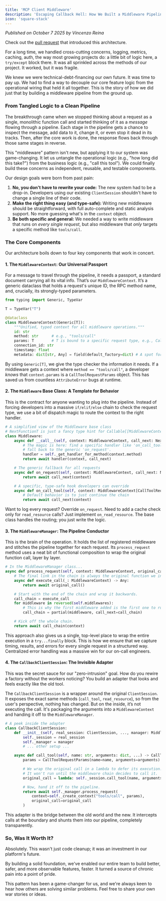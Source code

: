 ```yaml
---
title: 'MCP Client Middleware'
description: 'Escaping Callback Hell: How We Built a Middleware Pipeline'
icon: 'square-stack'
---
```

*Published on October 7 2025 by Vincenzo Reina*

<Card title="Middleware Pipeline PR" img="/images/Middleware.jpg" href="https://github.com/mcp-use/mcp-use/pull/269">
  Check out the <a href="https://github.com/mcp-use/mcp-use/pull/269" target="_blank" rel="noopener">pull request</a> that introduced this architecture.
</Card>



For a long time, we handled cross-cutting concerns, logging, metrics, caching, auth, the way most growing projects do: a little bit of logic here, a `try/except` block there. It was all sprinkled across the methods of our project. It worked, but it was fragile.

We knew we were technical-debt-financing our own future. It was time to pay up. We had to find a way to decouple our core feature logic from the operational wiring that held it all together. This is the story of how we did just that by building a middleware pipeline from the ground up.

### From Tangled Logic to a Clean Pipeline

The breakthrough came when we stopped thinking about a request as a single, monolithic function call and started thinking of it as a *message* flowing through a pipeline. Each stage in the pipeline gets a chance to inspect the message, add data to it, change it, or even stop it dead in its tracks. Then, after the core work is done, the response flows back through those same stages in reverse.

This "middleware" pattern isn't new, but applying it to our system was game-changing. It let us untangle the operational logic (e.g., "how long did this take?") from the business logic (e.g., "call this tool"). We could finally build these concerns as independent, reusable, and testable components.

Our design goals were born from past pain:
1.  **No, you don't have to rewrite your code:** The new system had to be a drop-in. Developers using our existing `ClientSession` shouldn't have to change a single line of their code.
2.  **Make the right thing easy (and type-safe):** Writing new middleware should be straightforward, with full auto-complete and static analysis support. No more guessing what's in the `context` object.
3.  **Be both specific and general:** We needed a way to write middleware that runs on *every single request*, but also middleware that *only* targets a specific method like `tools/call`.

### The Core Components

Our architecture boils down to four key components that work in concert.

#### 1. The `MiddlewareContext`: Our Universal Passport

For a message to travel through the pipeline, it needs a passport, a standard document carrying all its vital info. That’s our `MiddlewareContext`. It’s a generic dataclass that holds a request's unique ID, the RPC method name, and, crucially, its strongly-typed parameters.

```python
from typing import Generic, TypeVar

T = TypeVar("T")

@dataclass
class MiddlewareContext(Generic[T]):
    """Unified, typed context for all middleware operations."""
    id: str
    method: str      # e.g., "tools/call"
    params: T        # T is bound to a specific request type, e.g., CallToolRequestParams
    connection_id: str
    timestamp: float
    metadata: dict[str, Any] = field(default_factory=dict) # A spot for middleware to stash state
```
By using `Generic[T]`, we give the type checker the information it needs. If a middleware gets a context where `method == "tools/call"`, a developer *knows* that `context.params` is a `CallToolRequestParams` object. This has saved us from countless `AttributeError` bugs at runtime.

#### 2. The `Middleware` Base Class: A Template for Behavior

This is the contract for anyone wanting to plug into the pipeline. Instead of forcing developers into a massive `if/elif/else` chain to check the request type, we use a bit of dispatch magic to route the context to the right handler.

```python
# A simplified view of the Middleware base class
# NextFunctionT is just a fancy type hint for Callable[[MiddlewareContext], Awaitable[Any]]
class Middleware:
    async def __call__(self, context: MiddlewareContext, call_next: NextFunctionT):
        # The magic is here: find a specific handler like 'on_call_tool' or
        # fall back to the generic 'on_request'.
        handler = self._get_handler_for_method(context.method)
        return await handler(context, call_next)

    # The generic fallback for all requests
    async def on_request(self, context: MiddlewareContext, call_next: NextFunctionT):
        return await call_next(context)

    # A specific, type-safe hook developers can override
    async def on_call_tool(self, context: MiddlewareContext[CallToolRequestParams], call_next: NextFunctionT):
        # Default behavior is to just continue the chain
        return await call_next(context)
```
Want to log every request? Override `on_request`. Need to add a cache check only for `read_resource` calls? Just implement `on_read_resource`. The base class handles the routing; you just write the logic.

#### 3. The `MiddlewareManager`: The Pipeline Conductor

This is the brain of the operation. It holds the list of registered middleware and stitches the pipeline together for each request. Its `process_request` method uses a neat bit of functional composition to wrap the original function call, layer by layer.

```python
# In the MiddlewareManager class...
async def process_request(self, context: MiddlewareContext, original_call: Callable):
    # The final link in the chain is always the original function we intercepted.
    async def execute_call(_: MiddlewareContext) -> Any:
        return await original_call()

    # Start with the end of the chain and wrap it backwards.
    call_chain = execute_call
    for middleware in reversed(self.middlewares):
        # This is why the first middleware added is the first one to run.
        call_chain = partial(middleware, call_next=call_chain)

    # Kick off the whole chain.
    return await call_chain(context)
```
This approach also gives us a single, top-level place to wrap the entire execution in a `try...finally` block. This is how we ensure that we capture timing, results, and errors for every single request in a structured way. Centralized error handling was a massive win for our on-call engineers.

#### 4. The `CallbackClientSession`: The Invisible Adapter

This was the secret sauce for our "zero-intrusion" goal. How do you rewire a factory without the workers noticing? You build an adapter that looks and feels exactly like the old tool.

The `CallbackClientSession` is a wrapper around the original `ClientSession`. It exposes the exact same methods (`call_tool`, `read_resource`), so from the user's perspective, nothing has changed. But on the inside, it’s not executing the call. It's packaging the arguments into a `MiddlewareContext` and handing it off to the `MiddlewareManager`.

```python
# A peek inside the adapter
class CallbackClientSession:
    def __init__(self, real_session: ClientSession, ..., manager: MiddlewareManager):
        self._session = real_session
        self._manager = manager
        # ... other setup ...

    async def call_tool(self, name: str, arguments: dict, ...) -> CallToolResult:
        params = CallToolRequestParams(name=name, arguments=arguments)

        # We wrap the original call in a lambda to defer its execution.
        # It won't run until the middleware chain decides to call it.
        original_call = lambda: self._session.call_tool(name, arguments, ...)

        # Now, hand it off to the pipeline.
        return await self._manager.process_request(
            context=self._create_context("tools/call", params),
            original_call=original_call
        )
```
This adapter is the bridge between the old world and the new. It intercepts calls at the boundary and shunts them into our pipeline, completely transparently.

### So, Was It Worth It?

Absolutely. This wasn't just code cleanup; it was an investment in our platform's future.

By building a solid foundation, we've enabled our entire team to build better, safer, and more observable features, faster. It turned a source of chronic pain into a point of pride.

This pattern has been a game-changer for us, and we're always keen to hear how others are solving similar problems. Feel free to share your own war stories or ideas.
